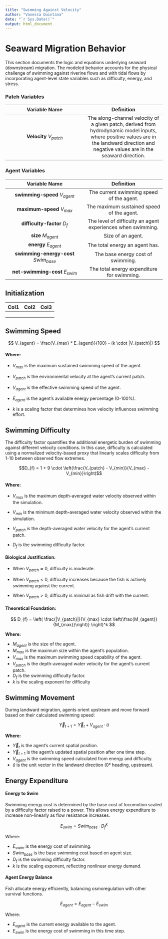```yaml
---
title: "Swimming Against Velocity"
author: "Vanessa Quintana"
date: "`r Sys.Date()`"
output: html_document
---
```


# Seaward Migration Behavior

This section documents the logic and equations underlying seaward (downstream) migration. The modeled behavior accounts for the physical challenge of swimming against riverine flows and with tidal flows by incorporating agent-level state variables such as difficulty, energy, and stress.

### Patch Variables

| Variable Name | Definition |
|:----------------------------------:|:----------------------------------:|
| **Velocity** $V_{patch}$ | The along-channel velocity of a given patch, derived from hydrodynamic model inputs, where positive values are in the landward direction and negative values are in the seaward direction. |

### Agent Variables

| Variable Name | Definition |
|:----------------------------------:|:----------------------------------:|
| **swimming-speed** $V_{agent}$ | The current swimming speed of the agent. |
| **maximum-speed** $V_{max}$ | The maximum sustained speed of the agent. |
| **difficulty-factor** $D_{f}$ | The level of difficulty an agent experiences when swimming. |
| **size** $M_{agent}$ | Size of an agent. |
| **energy** $E_{agent}$ | The total energy an agent has. |
| **swimming-energy-cost** $Swim_{base}$ | The base energy cost of swimming. |
| **net-swimming-cost** $E_{swim}$ | The total energy expenditure for swimming. |

## Initialization

| Col1 | Col2 | Col3 |
|------|------|------|
|      |      |      |
|      |      |      |
|      |      |      |

## Swimming Speed

$$ V_{agent} = \frac{V_{max} * E_{agent}}{100} - (k \cdot |V_{patch}|) $$

#### Where:

-   $V_{max}$ is the maximum sustained swimming speed of the agent.

-   $V_{patch}$ is the environmental velocity at the agent's current patch.

-   $V_{agent}$ is the effective swimming speed of the agent.

-   $E_{agent}$ is the agent's available energy percentage (0-100%).

-   $k$ is a scaling factor that determines how velocity influences swimming effort.

## Swimming Difficulty

The difficulty factor quantifies the additional energetic burden of swimming against different velocity conditions. In this case, difficulty is calculated using a normalized velocity-based proxy that linearly scales difficulty from 1-10 between observed flow extremes.

$$D_{f} = 1 + 9 \cdot \left(\frac{V_{patch} - V_{min}}{V_{max} - V_{min}}\right)$$

#### Where:

-   $V_{max}$ is the maximum depth-averaged water velocity observed within the simulation.

-   $V_{min}$ is the minimum depth-averaged water velocity observed within the simulation.

-   $V_{patch}$ is the depth-averaged water velocity for the agent's current patch.

-   $D_{f}$ is the swimming difficulty factor.

#### Biological Justification:

-   When $V_{patch} \approx 0$, difficulty is moderate.

-   When $V_{patch} < 0$, difficulty increases because the fish is actively swimming against the current.

-   When $V_{patch} > 0$, difficulty is minimal as fish drift with the current.

#### Theoretical Foundation:

$$ D_{f} = \left( \frac{|V_{patch}|}{V_{max} \cdot \left(\frac{M_{agent}}{M_{max}}\right)} \right)^k $$

**Where:**

-   $M_{agent}$ is the size of the agent.
-   $M_{max}$ is the maximum size within the agent's population.
-   $V_{max}$ is the maximum swimming speed capability of the agent.
-   $V_{patch}$ is the depth-averaged water velocity for the agent's current patch.
-   $D_{f}$ is the swimming difficulty factor.
-   $k$ is the scaling exponent for difficulty

## Swimming Movement

During landward migration, agents orient upstream and move forward based on their calculated swimming speed:

$$ \vec{Y}_{t+1} = \vec{Y}_t + V_{agent} \cdot \hat{u} $$

**Where:**

-   $\vec{Y}_t$ is the agent’s current spatial position.
-   $\vec{Y}_{t+1}$ is the agent’s updated spatial position after one time step.
-   $V_{agent}$ is the swimming speed calculated from energy and difficulty.
-   $\hat{u}$ is the unit vector in the landward direction (0° heading, upstream).

## Energy Expenditure

#### Energy to Swim

Swimming energy cost is determined by the base cost of locomotion scaled by a difficulty factor raised to a power. This allows energy expenditure to increase non-linearly as flow resistance increases.

$$ E_{swim} = Swim_{base} \cdot D_f^{k} $$

Where:

-   $E_{swim}$ is the energy cost of swimming.
-   $Swim_{base}$ is the base swimming cost based on agent size.
-   $D_f$ is the swimming difficulty factor.
-   $k$ is the scaling exponent, reflecting nonlinear energy demand.

#### Agent Energy Balance

Fish allocate energy efficiently, balancing osmoregulation with other survival functions.

$$ E_{agent} = E_{agent} - E_{swim} $$

Where:

-   $E_{agent}$ is the current energy available to the agent.
-   $E_{swim}$ is the energy cost of swimming in this time step.
